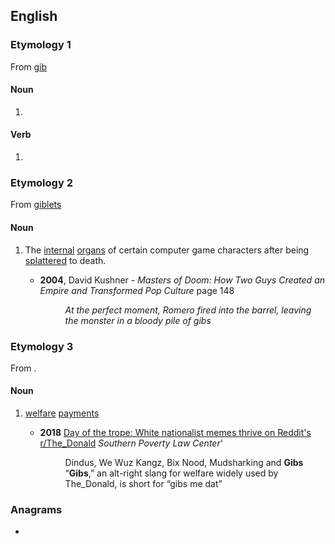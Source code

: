 ==English==

===Etymology 1===
From [[gib]]

====Noun====
{{head|en|noun plural form}}

# {{plural of|gib|lang=en}}

====Verb====
{{head|en|verb form}}

# {{en-third-person singular of|gib}}

===Etymology 2===
{{wikipedia}}
From [[giblets]]

====Noun====
{{head|en|noun}}

# {{lb|en|video games|pluralonly}} The [[internal]] [[organ]]s of certain computer game characters after being [[splatter]]ed to death.
#* '''2004''', David Kushner - '' Masters of Doom: How Two Guys Created an Empire and Transformed Pop Culture '' page 148
#*: ''At the perfect moment, Romero fired into the barrel, leaving the monster in a bloody pile of gibs''

===Etymology 3===
From {{m|en|give}}.

====Noun====
{{en-noun|-}}

# {{lb|en|slang|derogatory}} {{rfv-sense|lang=en}} [[welfare]] [[payment]]s
#* '''2018''' [https://www.splcenter.org/hatewatch/2018/04/19/day-trope-white-nationalist-memes-thrive-reddits-rthedonald Day of the trope: White nationalist memes thrive on Reddit's r/The_Donald] ''Southern Poverty Law Center'''
#*: Dindus, We Wuz Kangz, Bix Nood, Mudsharking and '''Gibs'''<br>“'''Gibs''',” an alt-right slang for welfare widely used by The_Donald, is short for “gibs me dat”

===Anagrams===
* {{anagrams|en|BIGs|Bigs|bigs}}